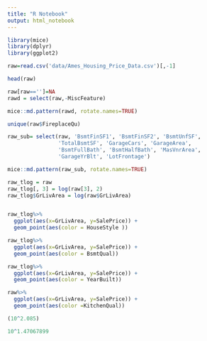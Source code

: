 ```yaml
---
title: "R Notebook"
output: html_notebook
---
```




```r
library(mice)
library(dplyr)
library(ggplot2)
```
```r
raw=read.csv('data/Ames_Housing_Price_Data.csv')[,-1]
```
```r
head(raw)
```
```r
raw[raw=='']=NA
rawd = select(raw,-MiscFeature)
```


```r
mice::md.pattern(rawd, rotate.names=TRUE)
```
```r
unique(raw$FireplaceQu)
```



```r
raw_sub= select(raw, 'BsmtFinSF1', 'BsmtFinSF2', 'BsmtUnfSF', 
                'TotalBsmtSF', 'GarageCars', 'GarageArea', 
                'BsmtFullBath', 'BsmtHalfBath', 'MasVnrArea', 
                'GarageYrBlt', 'LotFrontage')
```
```r
mice::md.pattern(raw_sub, rotate.names=TRUE)
```
```r
raw_tlog = raw
raw_tlog[, 3] = log(raw[3], 2)
raw_tlog$GrLivArea = log(raw$GrLivArea)
```

```r

```


```r
raw_tlog%>% 
  ggplot(aes(x=GrLivArea, y=SalePrice)) +
  geom_point(aes(color = HouseStyle ))
```
```r
raw_tlog%>% 
  ggplot(aes(x=GrLivArea, y=SalePrice)) +
  geom_point(aes(color = BsmtQual))
```
```r
raw_tlog%>% 
  ggplot(aes(x=GrLivArea, y=SalePrice)) +
  geom_point(aes(color = YearBuilt))
```
```r
raw%>% 
  ggplot(aes(x=GrLivArea, y=SalePrice)) +
  geom_point(aes(color =KitchenQual))
```


```r
(10^2.085)

10^1.47067899
```

